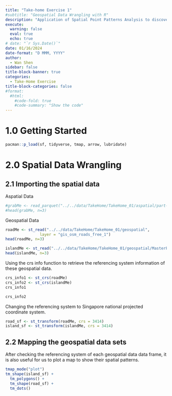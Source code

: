 ```yaml
---
title: "Take-home Exercise 1"
#subtitle: "Geospatial Data Wrangling with R"
description: "Application of Spatial Point Patterns Analysis to discover the geographical distribution of Grab hailing services in Singapore"
execute: 
  warning: false
  eval: true
  echo: true
# date: "`r Sys.Date()`"
date: 01/16/2024
date-format: "D MMM, YYYY" 
author: 
  - Wan Shen
sidebar: false
title-block-banner: true
categories:
  - Take-Home Exercise
title-block-categories: false
#format: 
  #html: 
    #code-fold: true
    #code-summary: "Show the code"
---
```


# 1.0 Getting Started

```r
pacman::p_load(sf, tidyverse, tmap, arrow, lubridate)
```

# 2.0 Spatial Data Wrangling

## 2.1 Importing the spatial data

Aspatial Data

```r
#grabMe <- read_parquet("../../data/TakeHome/TakeHome_01/aspatial/part-00000.parquet")
#head(grabMe, n=3)
```

Geospatial Data

```r
roadMe <- st_read("../../data/TakeHome/TakeHome_01/geospatial",
               layer = "gis_osm_roads_free_1")
head(roadMe, n=3)
```

```r
islandMe <- st_read("../../data/TakeHome/TakeHome_01/geospatial/MasterPlan2019SubzoneBoundaryNoSeaKML.kml")
head(islandMe, n=3)
```

::: callout-note
Using the crs info function to retrieve the referencing system information of these geospatial data.
:::

```r
crs_info1 <- st_crs(roadMe)
crs_info2 <- st_crs(islandMe)
crs_info1
```

```r
crs_info2
```

::: callout-note
Changing the referencing system to Singapore national projected coordinate system.
:::

```r
road_sf <- st_transform(roadMe, crs = 3414)
island_sf <- st_transform(islandMe, crs = 3414)
```

## 2.2 Mapping the geospatial data sets

::: callout-note
After checking the referencing system of each geospatial data data frame, it is also useful for us to plot a map to show their spatial patterns.
:::

```r
tmap_mode("plot")
tm_shape(island_sf) +
  tm_polygons() +
  tm_shape(road_sf) +
  tm_dots()
```